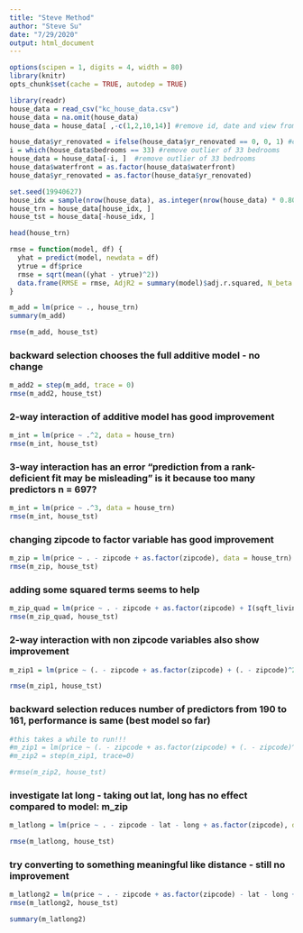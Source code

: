 ---
title: "Steve Method"
author: "Steve Su"
date: "7/29/2020"
output: html_document
---

```{r setup, echo = FALSE, message = FALSE, warning = FALSE}
options(scipen = 1, digits = 4, width = 80)
library(knitr)
opts_chunk$set(cache = TRUE, autodep = TRUE)
```


```{r message=FALSE, warning=FALSE}
library(readr)
house_data = read_csv("kc_house_data.csv")
house_data = na.omit(house_data)
house_data = house_data[ ,-c(1,2,10,14)] #remove id, date and view from dataframe

house_data$yr_renovated = ifelse(house_data$yr_renovated == 0, 0, 1) #change yr_rennovated to boolean data type
i = which(house_data$bedrooms == 33) #remove outlier of 33 bedrooms
house_data = house_data[-i, ]  #remove outlier of 33 bedrooms
house_data$waterfront = as.factor(house_data$waterfront)
house_data$yr_renovated = as.factor(house_data$yr_renovated)

set.seed(19940627)
house_idx = sample(nrow(house_data), as.integer(nrow(house_data) * 0.80))
house_trn = house_data[house_idx, ]
house_tst = house_data[-house_idx, ]
```

```{r}
head(house_trn)
```

```{r}
rmse = function(model, df) {
  yhat = predict(model, newdata = df)
  ytrue = df$price
  rmse = sqrt(mean((yhat - ytrue)^2))
  data.frame(RMSE = rmse, AdjR2 = summary(model)$adj.r.squared, N_beta = length(coef(model)))
}
```

```{r}
m_add = lm(price ~ ., house_trn)
summary(m_add)
```
```{r}
rmse(m_add, house_tst)
```

### backward selection chooses the full additive model - no change

```{r}
m_add2 = step(m_add, trace = 0)
rmse(m_add2, house_tst)

```

### 2-way interaction of additive model has good improvement

```{r}
m_int = lm(price ~ .^2, data = house_trn)
rmse(m_int, house_tst)
```

### 3-way interaction has an error "prediction from a rank-deficient fit may be misleading" is it because too many predictors n = 697?

```{r}
m_int = lm(price ~ .^3, data = house_trn)
rmse(m_int, house_tst)
```

### changing zipcode to factor variable has good improvement 

```{r}
m_zip = lm(price ~ . - zipcode + as.factor(zipcode), data = house_trn)
rmse(m_zip, house_tst)
```

### adding some squared terms seems to help

```{r}
m_zip_quad = lm(price ~ . - zipcode + as.factor(zipcode) + I(sqft_living^2) + I(bedrooms^2) + I(grade^2) + I(sqft_above^2), data = house_trn)
rmse(m_zip_quad, house_tst)
```

### 2-way interaction with non zipcode variables also show improvement

```{r}
m_zip1 = lm(price ~ (. - zipcode + as.factor(zipcode) + (. - zipcode)^2), data = house_trn)

rmse(m_zip1, house_tst)
```

### backward selection reduces number of predictors from 190 to 161, performance is same (best model so far)

```{r}
#this takes a while to run!!!
#m_zip1 = lm(price ~ (. - zipcode + as.factor(zipcode) + (. - zipcode)^2), data = house_trn)
#m_zip2 = step(m_zip1, trace=0)
```

```{r}

#rmse(m_zip2, house_tst)
```


### investigate lat long - taking out lat, long has no effect compared to model: m_zip

```{r}
m_latlong = lm(price ~ . - zipcode - lat - long + as.factor(zipcode), data = house_trn)

rmse(m_latlong, house_tst)
```

### try converting to something meaningful like distance - still no improvement

```{r}
m_latlong2 = lm(price ~ . - zipcode + as.factor(zipcode) - lat - long + I(sqrt(lat^2+long^2)), data = house_trn)
rmse(m_latlong2, house_tst)
```

```{r}
summary(m_latlong2)
```





